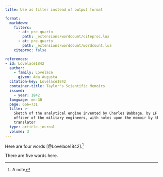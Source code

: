 ```yaml
---
title: Use as filter instead of output format

format:
  markdown:
    filters:
      - at: pre-quarto
        path: _extensions/wordcount/citeproc.lua
      - at: pre-quarto
        path: _extensions/wordcount/wordcount.lua
    citeproc: false

references:
- id: Lovelace1842
  author:
    - family: Lovelace
      given: Ada Augusta
  citation-key: Lovelace1842
  container-title: Taylor's Scientific Memoirs
  issued:
    - year: 1842
  language: en-GB
  page: 666–731
  title: >-
    Sketch of the analytical engine invented by Charles Babbage, by LF Menabrea,
    officer of the military engineers, with notes upon the memoir by the
    translator
  type: article-journal
  volume: 3
---
```


Here are four words [@Lovelace1842].^[A note]

::: {#appendix-count}

There are five words here.

:::
